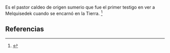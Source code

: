 Es el pastor caldeo de origen sumerio que fue el primer testigo en ver a Melquisedek cuando se encarnó en la Tierra. <ref name="n0">{{lib|LU|93|2|1-3}}</ref> 

== Referencias ==

<references/>
